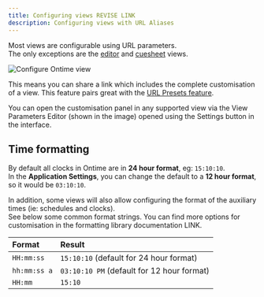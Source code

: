```yaml
---
title: Configuring views REVISE LINK
description: Configuring views with URL Aliases
---
```


Most views are configurable using URL parameters. \
The only exceptions are the [editor](/interface/app-editor) and [cuesheet](/interface/cuesheet) views.

![Configure Ontime view](../../../assets/screenshots/feature/view-parameter-editor.png)

This means you can share a link which includes the complete customisation of a view. This feature pairs great with the [URL Presets feature](/features/url-presets).

You can open the customisation panel in any supported view via the View Parameters Editor (shown in the image) opened using the Settings button in the interface.

## Time formatting
By default all clocks in Ontime are in __24 hour format__, eg: `15:10:10`. \
In the __Application Settings__, you can change the default to a __12 hour format__, so it would be `03:10:10`.

In addition, some views will also allow configuring the format of the auxiliary times (ie: schedules and clocks). \
See below some common format strings. You can find more options for customisation in the formatting library documentation LINK.


| Format                | Result                                          | 
| :-------------------- | :---------------------------------------------- |
| `HH:mm:ss`            | `15:10:10`     (default for 24 hour format)     |
| `hh:mm:ss a`          | `03:10:10 PM`  (default for 12 hour format)     |
| `HH:mm`               | `15:10`                                         |
